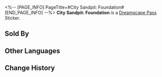 <%-- [PAGE_INFO]
PageTitle=#City Sandpit: Foundation#
[END_PAGE_INFO] --%>
{{Stub|Location information}}
{{Item Infobox
|id          = 223601
|image       = Dreamscape Pass Sticker City Sandpit- Foundation.png
|type        = Dreamscape Pass Sticker
|type2       = Nobodys In the Big Dream Stickers
|invCategory = 
|rarity      = 4
|effect      = 
|description = Digital stickers that can be used to decorate the pages of the Dreamtour Handbook. They come in many different styles.
|source1     = [[Find Mr. McCoy in the conference room deep inside Dewlight Pavilion and restore his missing emotions]]
}}
{{Description|This sandpit is built and developed using the Untrue 5 engine.}}
'''City Sandpit: Foundation''' is a [[Dreamscape Pass]] Sticker.

==Sold By==
{{Shop Availability}}

==Other Languages==
{{Other Languages
|en   = City Sandpit: Foundation
|zhs  = 城市沙盘：地基
|zht  = 城市沙盤：地基
|ja   = 箱庭都市：敷地
|ko   = 도시 모형판: 토대
|es   = Maqueta de la ciudad: Bases
|fr   = Maquette de la ville : Fondation
|ru   = Диорама города: Фундамент
|th   = เมืองแซนด์บ็อกซ์: ฐาน
|vi   = Sa Bàn Thành Phố: Đất Xây Dựng
|de   = Sandmodell der Stadt: Fundament
|id   = Miniatur Kota: Fondasi
|pt   = Maquete da Cidade: Fundação
}}

==Change History==
{{Change History|2.1}}